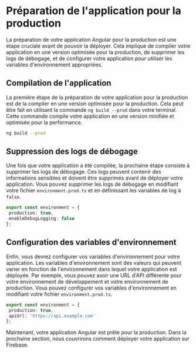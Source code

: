 # Préparation de l'application pour la production

La préparation de votre application Angular pour la production est une étape cruciale avant de pouvoir la déployer. Cela implique de compiler votre application en une version optimisée pour la production, de supprimer les logs de débogage, et de configurer votre application pour utiliser les variables d'environnement appropriées.

## Compilation de l'application

La première étape de la préparation de votre application pour la production est de la compiler en une version optimisée pour la production. Cela peut être fait en utilisant la commande `ng build --prod` dans votre terminal. Cette commande compile votre application en une version minifiée et optimisée pour la performance.

```bash
ng build --prod
```

## Suppression des logs de débogage

Une fois que votre application a été compilée, la prochaine étape consiste à supprimer les logs de débogage. Ces logs peuvent contenir des informations sensibles et doivent être supprimés avant de déployer votre application. Vous pouvez supprimer les logs de débogage en modifiant votre fichier `environment.prod.ts` et en définissant les variables de log à `false`.

```typescript
export const environment = {
 production: true,
 enableDebugLogging: false
};
```

## Configuration des variables d'environnement

Enfin, vous devrez configurer vos variables d'environnement pour votre application. Les variables d'environnement sont des valeurs qui peuvent varier en fonction de l'environnement dans lequel votre application est déployée. Par exemple, vous pouvez avoir une URL d'API différente pour votre environnement de développement et votre environnement de production. Vous pouvez configurer vos variables d'environnement en modifiant votre fichier `environment.prod.ts`.

```typescript
export const environment = {
 production: true,
 apiUrl: 'https://api.example.com'
};
```

Maintenant, votre application Angular est prête pour la production. Dans la prochaine section, nous couvrirons comment déployer votre application sur Firebase.